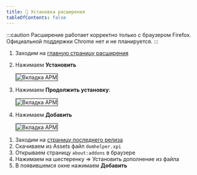 ```yaml
---
title: 🔧 Установка расширения
tableOfContents: false
---
```




:::caution
Расширение работает корректно только с браузером Firefox. Официальной поддержки Chrome нет и не планируется.
:::

<Tabs>

<TabItem label="Автоматически" icon="setting">

1.  Заходим на [главную страницу расширения](https://helper.chrsnv.ru)
2.  Нажимаем **Установить**

    <Image
      src={installButton}
      alt="Вкладка АРМ"
      style="border: 2px solid grey;"
      loading="eager"
    />

3.  Нажимаем **Продолжить установку**:

    <Image
      src={continueInstallButton}
      alt="Вкладка АРМ"
      style="border: 2px solid grey;"
      loading="eager"
    />

4.  Нажимаем **Добавить**

    <Image
      src={addButton}
      alt="Вкладка АРМ"
      loading="lazy"
      style="border: 2px solid grey;"
    />

</TabItem>

<TabItem label="Вручную" icon="setting">

1. Заходим на [страницу последнего релиза](https://github.com/AuthFailed/domru-helper/releases/latest)
2. Скачиваем из Assets файл `domhelper.xpi`
3. Открываем страницу `about:addons` в браузере
4. Нажимаем на шестеренку => Установить дополнение из файла
5. В появившемся окне нажимаем **Добавить**

</TabItem>

</Tabs>
